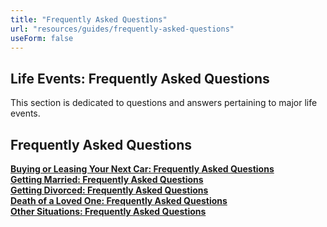 ```yaml
---
title: "Frequently Asked Questions"
url: "resources/guides/frequently-asked-questions"
useForm: false
---
```



Life Events: Frequently Asked Questions
---------------------------------------

  
This section is dedicated to questions and answers pertaining to major life events.  
  

Frequently Asked Questions
--------------------------


[**Buying or Leasing Your Next Car: Frequently Asked Questions**](/resources/guides/frequently-asked-questions/buying-leasing-car-faq)  
[**Getting Married: Frequently Asked Questions**](/resources/guides/frequently-asked-questions/getting-married-faq)  
[**Getting Divorced: Frequently Asked Questions**](/resources/guides/frequently-asked-questions/getting-divorced-faq)  
[**Death of a Loved One: Frequently Asked Questions**](/resources/guides/frequently-asked-questions/death-of-loved-one-faq)  
[**Other Situations: Frequently Asked Questions**](/resources/guides/frequently-asked-questions/other-situations-faq)  